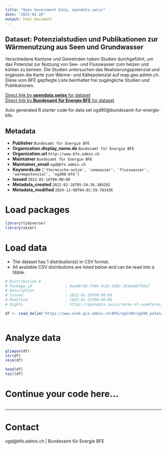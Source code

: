 ```yaml
---
title: "Open Government Data, opendata.swiss"
date: "2025-01-20"
output: html_document
---
```


## Dataset: Potenzialstudien und Publikationen zur Wärmenutzung aus Seen und Grundwasser

Verschiedene Kantone und Gemeinden haben Studien durchgeführt, um das Potenzial zur Nutzung von See- und Flusswasser zum heizen und kühlen zu kennen. Die Studien untersuchen das Realisierungspotenzial und ergänzen die Karte zum Wärme- und Kältepotenzial auf map.geo.admin.ch.
Diese vom BFE gepflegte Liste beinhaltet frei zugängliche Studien und Publikationen.

[Direct link by **opendata.swiss** for dataset](https://opendata.swiss/de/dataset/potenzialstudien-und-publikationen-zur-warmenutzung-aus-seen-und-grundwasser)<br>
[Direct link by **Bundesamt für Energie BFE** for dataset](https://www.bfe.admin.ch/bfe/de/home/versorgung/digitalisierung-und-geoinformation/geoinformation/geodaten/wasser/potenzial-waermenutzung-gewaesser.html)

Auto generated R starter code for data set ogd90@bundesamt-fur-energie-bfe.

## Metadata

- **Publisher** `Bundesamt für Energie BFE`
- **Organization.display_name.de** `Bundesamt für Energie BFE`
- **Organization.url** `http://www.bfe.admin.ch`
- **Maintainer** `Bundesamt für Energie BFE`
- **Maintainer_email** `ogd@bfe.admin.ch`
- **Keywords.de** `['thermische-netze', 'seewasser', 'flusswasser', 'warmepotenzial', 'ogd90-bfe']`
- **Issued** `2022-02-16T00:00:00`
- **Metadata_created** `2022-02-16T05:34:38.389292`
- **Metadata_modified** `2024-11-08T04:01:59.783436`


# Load packages

```r

library(tidyverse)
library(skimr)

```

# Load data

-   The dataset has 1 distribution(s) in CSV format.
-   All available CSV distributions are listed below and can be read into a tibble.

```r

# Distribution 0
# Package_id               : 0ea4bf46-f546-4cdc-9dbc-253eed4791e7
# Description              : 
# Issued                   : 2022-02-10T00:00:00
# Modified                 : 2023-01-25T00:00:00
# Rights                   : https://opendata.swiss/terms-of-use#terms_by

df <- read_delim('https://www.uvek-gis.admin.ch/BFE/ogd/90/ogd90_potenzialstudien_waermenutzung.csv')



```

# Analyze data

```r

glimpse(df)
str(df)
skim(df)

head(df)
tail(df)

```

# Continue your code here...

```r

```

------------------------------------------------------------------------

# Contact

ogd@bfe.admin.ch | Bundesamt für Energie BFE
